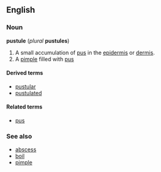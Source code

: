 ==English==
===Noun===
'''pustule''' (''plural'' '''pustules''')

# A small accumulation of [[pus]] in the [[epidermis]] or [[dermis]].
# A [[pimple]] filled with [[pus]]

====Derived terms====
*[[pustular]]
*[[pustulated]]

====Related terms====
*[[pus]]

===See also===
*[[abscess]]
*[[boil]]
*[[pimple]]